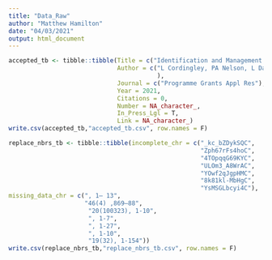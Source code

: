 ```yaml
---
title: "Data_Raw"
author: "Matthew Hamilton"
date: "04/03/2021"
output: html_document
---
```



```r
accepted_tb <- tibble::tibble(Title = c("Identification and Management of Psoriasis Associated Co-MorbidiTy: The IMPACT Research Programme"),
                              Author = c("L Cordingley, PA Nelson, L Davies, D Ashcroft, C Bundy, C Chew-Graham, A Chisholm, J Elvidge, M Hamilton,..."#" R Hilton, K Kane, C Keyworth, A Littlewood, K Lovell, M Lunt, H McAteer, D Ntais, R Parisi, C Pearce, M Rutter, D Symmons, H Young  & CEM Griffiths"
                                         ),
                              Journal = c("Programme Grants Appl Res"),
                              Year = 2021,
                              Citations = 0,
                              Number = NA_character_,
                              In_Press_Lgl = T,
                              Link = NA_character_)
write.csv(accepted_tb,"accepted_tb.csv", row.names = F)

```
```r
replace_nbrs_tb <- tibble::tibble(incomplete_chr = c("_kc_bZDykSQC", 
                                                     "Zph67rFs4hoC", 
                                                     "4TOpqqG69KYC", 
                                                     "ULOm3_A8WrAC", 
                                                     "YOwf2qJgpHMC", 
                                                     "8k81kl-MbHgC", 
                                                     "YsMSGLbcyi4C"),
missing_data_chr = c(", 1– 13",
                     "46(4) ,869–88",
                      "20(100323), 1-10",
                      ", 1-7",
                      ", 1-27",
                      ", 1-10",
                      "19(32), 1-154"))
write.csv(replace_nbrs_tb,"replace_nbrs_tb.csv", row.names = F)
```
